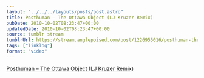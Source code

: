 ```yaml
---
layout: "../../../layouts/posts/post.astro"
title: Posthuman – The Ottawa Object (LJ Kruzer Remix)
pubDate: 2010-10-02T08:23:47+00:00
updatedDate: 2010-10-02T08:23:47+00:00
source: tumblr stream
tumblrUrl: https://stream.anglepoised.com/post/1226955016/posthuman-the-ottawa-object-lj-kruzer-remix
tags: ["linklog"]
format: "video"
---
```



<YouTube id="https://www.youtube.com/watch?v=y3M2hnhtYWE" />

[Posthuman &#8211; The Ottawa Object (LJ Kruzer Remix)][1]

[1]: https://www.youtube.com/watch?v=y3M2hnhtYWE
